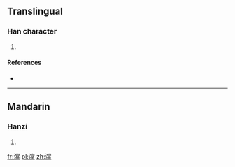 ==Translingual==

===Han character===
{{Han char|rn=85|rad=水|as=13|sn=16|four=39166|canj=EFBW}}

# {{defn|Han|sort=水13}}

====References====
* {{Han ref|kx=0652.420|dkj=18381|hdz=31755.060|uh=6FA2|ud=28578|bh=EA40|bd=59968}}

----

==Mandarin==

===Hanzi===
{{cmn-hanzi|pin=[[dāng]] ([[dang1]]), [[guǎn]] ([[guan3]]), [[huàn]] ([[huan4]])|wg=tang<sup>1</sup>, kuan<sup>3</sup>, huan<sup>4</sup>}}

# {{defn|lang=cmn|sort=水13}}

[[fr:澢]]
[[pl:澢]]
[[zh:澢]]